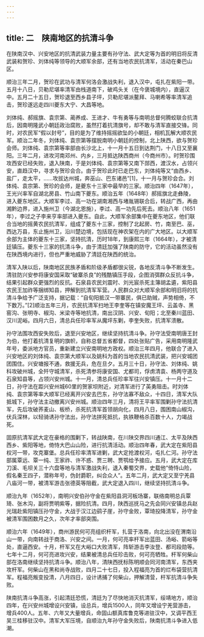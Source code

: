 ```yaml
---
---
---
```

title: 二　陕南地区的抗清斗争
---




在陕南汉中、兴安地区的抗清武装力量主要有孙守法、武大定等为首的明旧将反清武装和贺珍、刘体纯等领导的大顺军余部，还有当地农民抗清军，活动在秦巴山区。

顺治三年二月，贺珍在武功与清军何洛会激战失利，退入汉中，屯扎在紫阳一带。五月十八日，贝勒尼堪率清军由栈道南下，破鸡头关（在今褒城境内），直逼汉中。五月二十五日，贺珍退至西乡县子坪，贝勒尼堪派鳌拜、马喇希等率清军追击，贺珍遂远走四川夔东大宁、大昌等地。

刘体纯、郝摇旗、袁宗第、蔺养成、王进才、牛有勇等与南明总督何腾蛟联合抗清后，因南明隆武小朝廷政治腐败，虽然打着抗清旗号，却不敢与清军直接交锋。同时，对农民军“假以封号”，目的是为了维持摇摇欲坠的小朝廷，相机瓦解大顺农民军。顺治二年冬，刘体纯、袁宗第等摆脱南明小朝廷的控制，北上陕西，欲与贺珍会师。刘体纯、袁宗第等率部由长沙北上，十一月十五日到达荆门，十八日又至襄阳。三年二月，进攻河南邓州、内乡，三月抵达陕西商州（今商州市）。时贺珍围攻西安已经失败，退入陕南，于是刘体纯、袁宗第等又南下郧西，渡汉水，占领兴安，直趋汉中，寻求与贺珍会合。由于贺珍此时已走巴东，刘体纯等又“由西乡、盐厂，走太平，……攻拔达州城，奔巫山、巴东诸邑”[1]，十一月与贺珍会合。刘体纯、袁宗第、贺珍的会师，是夔东十三家中最早的三家。顺治四年（1647年），王光兴率军自湖北房县、竹山南下夔东。顺治五年（1648年）郝摇旗北走彝陵，进入夔东地区。大顺军李过、高一功在湖南湘西与堵胤锡联合后，转战广西，再由湘黔边界，进入施州卫（今湖北恩施），李过、高一功先后死去。顺治八年（1651年），李过之子李来亨率部进入夔东。自此，大顺军余部集中在夔东地区，他们联合当地的摇黄农民抗清军，组成了夔东十三家，控制了北起房、竹，南至巴、巫，西达万县，东止施州卫，沿川楚边境，包括现在神农架在内的广大地区。以大顺军余部为主体的夔东十三家，坚持抗清，历时18年，到康熙三年（1664年），才被清廷镇压。夔东十三家的抗清斗争，由于清廷加强了陕南的防守，它的活动虽然没有在陕西境内进行，但也严重地威胁了清廷在陕西的统治。

清军入陕以后，陕南地区民族矛盾和阶级矛盾都很尖锐，各地反清斗争不断发生。清驻防兴安参将康安国采取“破寨杀良”的残酷镇压手段，企图消弭群众反抗斗争，结果引起群众更强烈的反抗。石泉县农民刘震时、刘光宸杀死主簿胡孟遴，紫阳县农民王加祚等捆绑知县，押解到抗清军军营。人民群众对大顺军余部和明旧将的抗清斗争给予广泛支持，据记载：“自旬阳抵汉一带寨民，俱已助贼，声势相倚，不下数万。”[2]顺治五年三月，农民抗清军扫地王李奎等在镇安魔王坪、云盖寺、黑窑沟、张明寺、椒沟、米梁寺等地抗清，南出汉阴、兴安、旬阳；北至秦川蓝田、汉川泥峪。四月六日，清总兵任珍率军从魔坪东剿，李奎失败，抗清军溃散。

孙守法围攻西安失败后，退至兴安地区，继续坚持抗清斗争。孙守法受南明唐王封为伯，他打着抗清复明的旗帜，自称总督五省都督，四处张贴广告，采用南明隆武年号，委派地方官员，重新建立兴安南明地方政权。顺治三年四月，他联合了进入兴安地区的刘体纯、袁宗第大顺军以及姚科为首的当地农民抗清武装，把兴安城团团围住。兴安塘报不通，救援无兵，危在旦夕。五月三十日，孙守法、刘体纯、姚科攻破州城，全歼守城清军，杀死清参将康安国、尤都司，俘虏清袁、杨两守道及石泉知县等，占领兴安州城。十一月，清总兵任珍率军往兴安镇压。十一月十二日，孙守法在距兴安州城60里的贺家坝附近，对清军进行了英勇阻击。时刘体纯、袁宗第等率大顺军已经离开兴安去巴东，孙守法寡不敌众，十四日，清军大队抵城下，孙守法主动撤离兴安州城。顺治四年三月，清将王平率军围剿孙守法抗清军，先后攻破荞麦山、板桥，杀死抗清军首领胡向化，四月八日，围困南山椒沟，伏兵深林，以轻骑诱孙守法出，孙守法拼死抵抗，执铁鞭格杀百数十人，力竭战死。

固原抗清军武大定在豪格的围剿下，转战陕南，在川陕交界四川通江、太平及陕西西乡、紫阳等地，倚恃大巴山山险，进行抗清活动。顺治四年春，武大定在紫阳县权河一带，攻克寨堡。总兵任珍率清军进剿，武大定抢渡权河，屯扎仁河。孙守法部属覃远、覃一纯、王家祚、许不惑、贾三聘、贾鹗给予接应。五月，武大定在库刀溪、毛坝关三十六盘等地与清军激战失利，退入秦蜀交界，史载他“倚恃山险，假名秦王四子，潜称年号，伪封爵职，纠合众人”。五年二月，武大定又至宁羌县八庙河一带，被清军游击张德英等阻截，武大定退入四川，继续坚持抗清斗争。

顺治九年（1652年），南明兴安伯孙守金在紫阳县洞河板场寨，联络南明总兵覃琦、张木沟，副将贾明紫等，据险抗清。四月，陕西巡抚马之先会同兴安镇总兵赵光瑞赴紫阳镇压孙守金，大战于汉江边鹞子崖，孙守金败，覃琦投降清军，孙守金被清军围困数月之久，次年才率部突围。

顺治六年（1649年），商州游民何可亮组织杆军，扎营于洛南，向北出没在渭南沿山一带，向南转战于商洛、兴安之间。一月，何可亮率杆军出蓝田、汤峪、箭峪等处，直逼西安。十月，杆军又在大峪口大败清军，阵斩游击李汝登、都司段勋等。七年十二月，何可亮进攻兴安，结果被清总兵任珍击败，何可亮牺牲。杆军何柴山部在洛南继续坚持抗清斗争。顺治八年，清陕西抚标陈明顺会同河南清军，东西夹攻杆军。何柴山在黑和尚寺战败，四月二十七日，投入程福亮为首的烂布袋营抗清军。程福亮叛变投清，八月四日，设计诱捕了何柴山，押解清营，杆军抗清斗争失败。

陕南抗清斗争高涨，引起清廷恐慌，清廷为了尽快地消灭抗清军，绥靖地方，顺治四年，在兴安州城增设兴安镇，设总兵，增兵1500人，同年又增设宁羌营游击，增兵400人。五年、六年又大量增兵，命固山额真库鲁克等进驻汉中，又调平西王吴三桂移驻汉中。清军大军压境，自顺治九年孙守金失败后，陕南抗清斗争进入低潮。